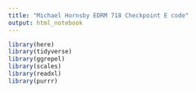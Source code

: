 ---
title: "Michael Hornsby EDRM 718 Checkpoint E code"
output: html_notebook
---

```{r}
library(here)
library(tidyverse)
library(ggrepel)
library(scales)
library(readxl)
library(purrr)
```

